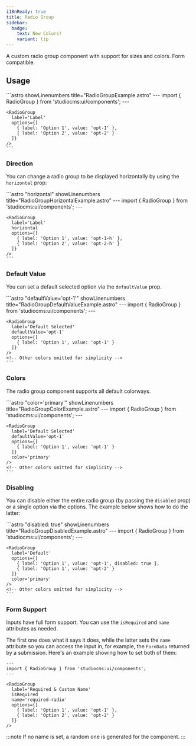 ```yaml
---
i18nReady: true
title: Radio Group
sidebar:
  badge:
    text: New Colors!
    variant: tip
---
```



A custom radio group component with support for sizes and colors. Form compatible.

## Usage

<Tabs>
  <TabItem label="Preview">
    <PreviewCard>
      <RadioGroup label="Label" options={[{label: 'Option 1', value: 'opt-1'}, {label: 'Option 2', value: 'opt-2'}]} />
    </PreviewCard>
  </TabItem>
  <TabItem label="Code">
    ```astro showLinenumbers title="RadioGroupExample.astro"
    ---
    import { RadioGroup } from 'studiocms:ui/components';
    ---

    <RadioGroup 
      label='Label'
      options={[
        { label: 'Option 1', value: 'opt-1' },
        { label: 'Option 2', value: 'opt-2' }
      ]}
    />
    ```
  </TabItem>
</Tabs>

### Direction

You can change a radio group to be displayed horizontally by using the `horizontal` prop:

<Tabs>
  <TabItem label="Preview">
    <PreviewCard>
      <RadioGroup label="Label" horizontal options={[{label: 'Option 1', value: 'opt-1-h'}, {label: 'Option 2', value: 'opt-2-h'}]} />
    </PreviewCard>
  </TabItem>
  <TabItem label="Code">
    ```astro "horizontal" showLinenumbers title="RadioGroupHorizontalExample.astro"
    ---
    import { RadioGroup } from 'studiocms:ui/components';
    ---

    <RadioGroup 
      label='Label'
      horizontal
      options={[
        { label: 'Option 1', value: 'opt-1-h' },
        { label: 'Option 2', value: 'opt-2-h' }
      ]}
    />
    ```
  </TabItem>
</Tabs>

### Default Value

You can set a default selected option via the `defaultValue` prop.

<Tabs>
  <TabItem label="Preview">
    <PreviewCard>
      <RadioGroup label="Default Selected" defaultValue='opt-1-def' options={[{ label: 'Option 1', value: 'opt-1-def' }]} />
    </PreviewCard>
  </TabItem>
  <TabItem label="Code">
    ```astro "defaultValue='opt-1'" showLinenumbers title="RadioGroupDefaultValueExample.astro"
    ---
    import { RadioGroup } from 'studiocms:ui/components';
    ---

    <RadioGroup 
      label='Default Selected'
      defaultValue='opt-1'
      options={[
        { label: 'Option 1', value: 'opt-1' }
      ]} 
    />
    <!-- Other colors omitted for simplicity -->
    ```
  </TabItem>
</Tabs>

### Colors

The radio group component supports all default colorways.

<Tabs>
  <TabItem label="Preview">
    <PreviewCard>  
      <RadioGroup label="Primary" defaultValue='opt-1-p' options={[{ label: 'Option 1', value: 'opt-1-p' }]} color='primary' />
      <RadioGroup label="Success" defaultValue='opt-1-s' options={[{ label: 'Option 1', value: 'opt-1-s' }]} color='success' />
      <RadioGroup label="Warning" defaultValue='opt-1-w' options={[{ label: 'Option 1', value: 'opt-1-w' }]} color='warning' />
      <RadioGroup label="Danger" defaultValue='opt-1-da' options={[{ label: 'Option 1', value: 'opt-1-da' }]} color='danger' />
      <RadioGroup label="Info" defaultValue='opt-1-info' options={[{ label: 'Option 1', value: 'opt-1-info' }]} color='info' />
      <RadioGroup label="Monochrome" defaultValue='opt-1-mono' options={[{ label: 'Option 1', value: 'opt-1-mono' }]} color='mono' />
    </PreviewCard>
  </TabItem>
  <TabItem label="Code">
    ```astro "color='primary'" showLinenumbers title="RadioGroupColorExample.astro"
    ---
    import { RadioGroup } from 'studiocms:ui/components';
    ---

    <RadioGroup 
      label='Default Selected'
      defaultValue='opt-1'
      options={[
        { label: 'Option 1', value: 'opt-1' }
      ]}
      color='primary'
    />
    <!-- Other colors omitted for simplicity -->
    ```
  </TabItem>
</Tabs>

### Disabling

You can disable either the entire radio group (by passing the `disabled` prop) or a single option via the options. The example
below shows how to do the latter:

<Tabs>
  <TabItem label="Preview">
    <PreviewCard>
      <RadioGroup label="One option disabled" options={[{ label: 'Option 1', value: 'opt-1-dis' }, { label: 'Option 2', value: 'opt-2-dis', disabled: true }]} />
    </PreviewCard>
  </TabItem>
  <TabItem label="Code">
    ```astro "disabled: true" showLinenumbers title="RadioGroupDisabledExample.astro"
    ---
    import { RadioGroup } from 'studiocms:ui/components';
    ---

    <RadioGroup 
      label='Default'
      options={[
        { label: 'Option 1', value: 'opt-1', disabled: true },
        { label: 'Option 1', value: 'opt-2' }
      ]}
      color='primary' 
    />
    <!-- Other colors omitted for simplicity -->
    ```
  </TabItem>
</Tabs>

### Form Support

Inputs have full form support. You can use the `isRequired` and `name` attributes as needed. 

The first one does what it says it does, while the latter sets the `name` attribute so you can access the input in, for example,
the `FormData` returned by a submission. Here's an example showing how to set both of them:

```astro "isRequired" "name='required-radio'" showLinenumbers title="RadioGroupFormExample.astro"
---
import { RadioGroup } from 'studiocms:ui/components';
---

<RadioGroup 
  label='Required & Custom Name'
  isRequired
  name='required-radio'
  options={[
    { label: 'Option 1', value: 'opt-1' },
    { label: 'Option 2', value: 'opt-2' }
  ]}
/>
```

:::note
If no name is set, a random one is generated for the component.
:::

